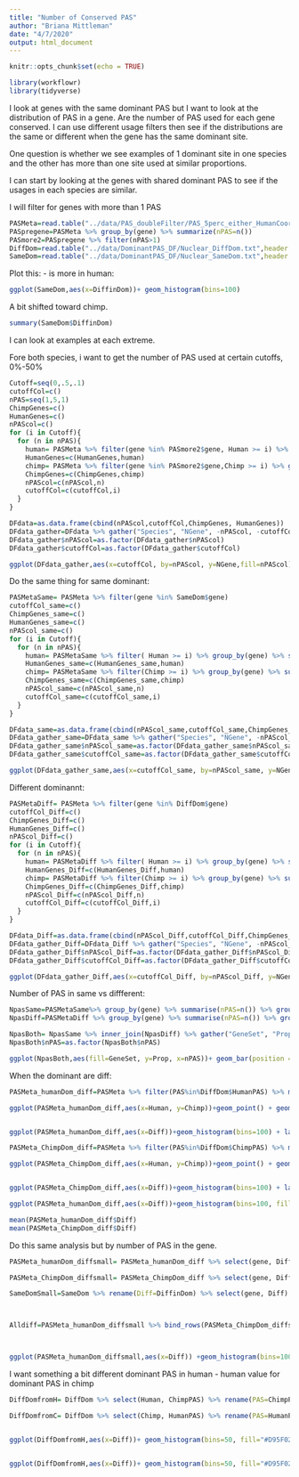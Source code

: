 ```yaml
---
title: "Number of Conserved PAS"
author: "Briana Mittleman"
date: "4/7/2020"
output: html_document
---
```


```r
knitr::opts_chunk$set(echo = TRUE)
```

```r
library(workflowr)
library(tidyverse)
```

I look at genes with the same dominant PAS but I want to look at the distribution of PAS in a gene. Are the number of PAS used for each gene conserved. I can use different usage filters then see if the distributions are the same or different when the gene has the same dominant site.  

One question is whether we see examples of 1 dominant site in one species and the other has more than one site used at similar proportions. 


I can start by looking at the genes with shared dominant PAS to see if the usages in each species are similar.  

I will filter for genes with more than 1 PAS 

```r

PASMeta=read.table("../data/PAS_doubleFilter/PAS_5perc_either_HumanCoord_BothUsage_meta_doubleFilter.txt", header = T, stringsAsFactors = F)
PASpregene=PASMeta %>% group_by(gene) %>% summarize(nPAS=n())
PASmore2=PASpregene %>% filter(nPAS>1)
DiffDom=read.table("../data/DominantPAS_DF/Nuclear_DiffDom.txt",header = T,stringsAsFactors = F) %>% filter(gene %in% PASmore2$gene)
SameDom=read.table("../data/DominantPAS_DF/Nuclear_SameDom.txt",header = T,stringsAsFactors = F) %>% mutate(DiffinDom=Chimp-Human) %>% filter(gene %in% PASmore2$gene)

```

Plot this: - is more in human: 

```r
ggplot(SameDom,aes(x=DiffinDom))+ geom_histogram(bins=100)
```

A bit shifted toward chimp. 

```r
summary(SameDom$DiffinDom)
```
I can look at examples at each extreme.  


Fore both species, i want to get the number of PAS used at certain cutoffs, 0%-50%

```r
Cutoff=seq(0,.5,.1)
cutoffCol=c()
nPAS=seq(1,5,1)
ChimpGenes=c()
HumanGenes=c()
nPAScol=c()
for (i in Cutoff){
  for (n in nPAS){
    human= PASMeta %>% filter(gene %in% PASmore2$gene, Human >= i) %>% group_by(gene) %>% summarise(nPASingene=n()) %>% filter(nPASingene==n) %>% nrow() 
    HumanGenes=c(HumanGenes,human)
    chimp= PASMeta %>% filter(gene %in% PASmore2$gene,Chimp >= i) %>% group_by(gene) %>% summarise(nPASingene=n()) %>% filter(nPASingene==n) %>% nrow() 
    ChimpGenes=c(ChimpGenes,chimp)
    nPAScol=c(nPAScol,n)
    cutoffCol=c(cutoffCol,i)
  }
}

DFdata=as.data.frame(cbind(nPAScol,cutoffCol,ChimpGenes, HumanGenes))
DFdata_gather=DFdata %>% gather("Species", "NGene", -nPAScol, -cutoffCol)
DFdata_gather$nPAScol=as.factor(DFdata_gather$nPAScol)
DFdata_gather$cutoffCol=as.factor(DFdata_gather$cutoffCol)

```

```r
ggplot(DFdata_gather,aes(x=cutoffCol, by=nPAScol, y=NGene,fill=nPAScol))+ geom_bar(position = "dodge", stat="identity") +facet_grid(~Species) + scale_fill_brewer(palette="Dark2", name="Number of PAS") + labs(title="Number of PAS per gene by usage",y="Number of Genes", x="Usage is at least")
```

Do the same thing for same dominant:  

```r

PASMetaSame= PASMeta %>% filter(gene %in% SameDom$gene)
cutoffCol_same=c()
ChimpGenes_same=c()
HumanGenes_same=c()
nPAScol_same=c()
for (i in Cutoff){
  for (n in nPAS){
    human= PASMetaSame %>% filter( Human >= i) %>% group_by(gene) %>% summarise(nPASingene=n()) %>% filter(nPASingene==n) %>% nrow() 
    HumanGenes_same=c(HumanGenes_same,human)
    chimp= PASMetaSame %>% filter(Chimp >= i) %>% group_by(gene) %>% summarise(nPASingene=n()) %>% filter(nPASingene==n) %>% nrow() 
    ChimpGenes_same=c(ChimpGenes_same,chimp)
    nPAScol_same=c(nPAScol_same,n)
    cutoffCol_same=c(cutoffCol_same,i)
  }
}

DFdata_same=as.data.frame(cbind(nPAScol_same,cutoffCol_same,ChimpGenes_same, HumanGenes_same))
DFdata_gather_same=DFdata_same %>% gather("Species", "NGene", -nPAScol_same, -cutoffCol_same)
DFdata_gather_same$nPAScol_same=as.factor(DFdata_gather_same$nPAScol_same)
DFdata_gather_same$cutoffCol_same=as.factor(DFdata_gather_same$cutoffCol_same)
```

```r
ggplot(DFdata_gather_same,aes(x=cutoffCol_same, by=nPAScol_same, y=NGene,fill=nPAScol_same))+ geom_bar(position = "dodge", stat="identity") +facet_grid(~Species) + scale_fill_brewer(palette="Dark2", name="Number of PAS") + labs(title="Number of PAS per gene by usage \n same domiant",y="Number of Genes", x="Usage is at least")
```


Different dominannt: 


```r
PASMetaDiff= PASMeta %>% filter(gene %in% DiffDom$gene)
cutoffCol_Diff=c()
ChimpGenes_Diff=c()
HumanGenes_Diff=c()
nPAScol_Diff=c()
for (i in Cutoff){
  for (n in nPAS){
    human= PASMetaDiff %>% filter( Human >= i) %>% group_by(gene) %>% summarise(nPASingene=n()) %>% filter(nPASingene==n) %>% nrow() 
    HumanGenes_Diff=c(HumanGenes_Diff,human)
    chimp= PASMetaDiff %>% filter(Chimp >= i) %>% group_by(gene) %>% summarise(nPASingene=n()) %>% filter(nPASingene==n) %>% nrow() 
    ChimpGenes_Diff=c(ChimpGenes_Diff,chimp)
    nPAScol_Diff=c(nPAScol_Diff,n)
    cutoffCol_Diff=c(cutoffCol_Diff,i)
  }
}

DFdata_Diff=as.data.frame(cbind(nPAScol_Diff,cutoffCol_Diff,ChimpGenes_Diff, HumanGenes_Diff))
DFdata_gather_Diff=DFdata_Diff %>% gather("Species", "NGene", -nPAScol_Diff, -cutoffCol_Diff)
DFdata_gather_Diff$nPAScol_Diff=as.factor(DFdata_gather_Diff$nPAScol_Diff)
DFdata_gather_Diff$cutoffCol_Diff=as.factor(DFdata_gather_Diff$cutoffCol_Diff)
```


```r
ggplot(DFdata_gather_Diff,aes(x=cutoffCol_Diff, by=nPAScol_Diff, y=NGene,fill=nPAScol_Diff))+ geom_bar(position = "dodge", stat="identity") +facet_grid(~Species) + scale_fill_brewer(palette="Dark2", name="Number of PAS") + labs(title="Number of PAS per gene by usage \n different domiant",y="Number of Genes", x="Usage is at least")
```


Number of PAS in same vs diffferent:  

```r
NpasSame=PASMetaSame%>% group_by(gene) %>% summarise(nPAS=n()) %>% group_by(nPAS) %>% summarise(Same=n(),PropSame=Same/nrow(PASMetaSame)) %>% select(-Same)
NpasDiff=PASMetaDiff %>% group_by(gene) %>% summarise(nPAS=n()) %>% group_by(nPAS) %>% summarise(Different=n(), PropDiff=Different/nrow(PASMetaDiff)) %>% select(-Different)

NpasBoth= NpasSame %>% inner_join(NpasDiff) %>% gather("GeneSet", "Prop", -nPAS)
NpasBoth$nPAS=as.factor(NpasBoth$nPAS)

ggplot(NpasBoth,aes(fill=GeneSet, y=Prop, x=nPAS))+ geom_bar(position = "dodge", stat="identity") + scale_fill_brewer(palette="Dark2", labels=c("Different Dominant", "Same Dominant"),name="") + labs(y="Proportion of Genes", x="Number of PAS", title="Number of PAS distribution by Dominance structure")
```

When the dominant are diff:  


```r
PASMeta_humanDom_diff=PASMeta %>% filter(PAS%in%DiffDom$HumanPAS) %>% mutate(Diff=Human-Chimp)

ggplot(PASMeta_humanDom_diff,aes(x=Human, y=Chimp))+geom_point() + geom_abline(slope=1, intercept = 0,col="red") +labs(title="PAS usage for different dominant, condition on Human")


ggplot(PASMeta_humanDom_diff,aes(x=Diff))+geom_histogram(bins=100) + labs(title="Difference in Human - Chimp for Human Dominant")
```
```r
PASMeta_ChimpDom_diff=PASMeta %>% filter(PAS%in%DiffDom$ChimpPAS) %>% mutate(Diff=Human-Chimp)

ggplot(PASMeta_ChimpDom_diff,aes(x=Human, y=Chimp))+geom_point() + geom_abline(slope=1, intercept = 0,col="red") +labs(title="PAS usage for different dominant, condition on Chimp")


ggplot(PASMeta_ChimpDom_diff,aes(x=Diff))+geom_histogram(bins=100) + labs(title="Difference in Human - Chimp for Chimp Dominant")
```

```r
ggplot(PASMeta_humanDom_diff,aes(x=Diff))+geom_histogram(bins=100, fill="#D95F02",alpha=.5) + labs(title="Human Usage - Chimp Usage \n Colored by dominant") + geom_histogram(data=PASMeta_ChimpDom_diff,aes(x=Diff), bins = 100, fill="#1B9E77", alpha=.5) + geom_vline(xintercept = mean(PASMeta_ChimpDom_diff$Diff), col="#1B9E77")+ geom_vline(xintercept = mean(PASMeta_humanDom_diff$Diff), col="#D95F02") + geom_histogram(bins=100, data=SameDom, aes(x=DiffinDom), alpha=.3)+ geom_vline(xintercept = mean(SameDom$DiffinDom))


```


```r
mean(PASMeta_humanDom_diff$Diff)
mean(PASMeta_ChimpDom_diff$Diff)
```

Do this same analysis but by number of PAS in the gene.  

```r
PASMeta_humanDom_diffsmall= PASMeta_humanDom_diff %>% select(gene, Diff) %>% mutate(Species="Human")%>% full_join(PASpregene, by="gene")

PASMeta_ChimpDom_diffsmall= PASMeta_ChimpDom_diff %>% select(gene, Diff) %>% mutate(Species="Chimp")%>% full_join(PASpregene, by="gene")

SameDomSmall=SameDom %>% rename(Diff=DiffinDom) %>% select(gene, Diff) %>% mutate(Species="Both")%>% full_join(PASpregene, by="gene")



Alldiff=PASMeta_humanDom_diffsmall %>% bind_rows(PASMeta_ChimpDom_diffsmall) %>% bind_rows(SameDomSmall) %>% full_join(PASpregene, by="gene")



ggplot(PASMeta_humanDom_diffsmall,aes(x=Diff)) +geom_histogram(bins=100, fill="#D95F02",alpha=.5) + geom_histogram(data=PASMeta_ChimpDom_diffsmall,aes(x=Diff), bins = 100, fill="#1B9E77", alpha=.5) + geom_histogram(bins=100, data=SameDomSmall, aes(x=Diff), alpha=.3)+ facet_grid(~nPAS)
```

I want something a bit different  dominant PAS in human  - human value for dominant PAS in chimp
```r

DiffDomfromH= DiffDom %>% select(Human, ChimpPAS) %>% rename(PAS=ChimpPAS, humanDom=Human) %>% inner_join(PASMeta, by="PAS")%>% mutate(Diff=humanDom-Human,Dom="Human") %>% select(gene,Dom, Diff) %>% inner_join(PASpregene, by="gene")%>% filter(nPAS<6)

DiffDomfromC= DiffDom %>% select(Chimp, HumanPAS) %>% rename(PAS=HumanPAS, ChimpDom=Chimp) %>% inner_join(PASMeta, by="PAS")%>% mutate(Diff=ChimpDom-Chimp,Dom="Chimp")%>% select(gene,Dom, Diff) %>% inner_join(PASpregene, by="gene") %>% filter(nPAS<6)


ggplot(DiffDomfromH,aes(x=Diff))+ geom_histogram(bins=50, fill="#D95F02",alpha=.5) + geom_histogram(data=DiffDomfromC, bins=50,fill="#1B9E77", alpha=.5 ) + facet_grid(~nPAS) + labs(x="Difference in Mean usage", title="Dominant PAS in species - same species value for \nthe 'dominant' in other species")


ggplot(DiffDomfromH,aes(x=Diff))+ geom_histogram(bins=50, fill="#D95F02",alpha=.5) + geom_histogram(data=DiffDomfromC, bins=50,fill="#1B9E77", alpha=.5 ) + labs(x="Difference in Mean usage", title="Dominant PAS in species - same species value for \nthe 'dominant' in other species")



```

